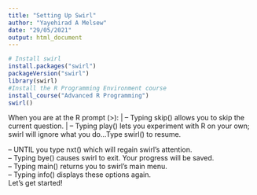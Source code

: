 ```yaml
---
title: "Setting Up Swirl"
author: "Yayehirad A Melsew"
date: "29/05/2021"
output: html_document
---
```


```r
# Install swirl
install.packages("swirl")
packageVersion("swirl")
library(swirl)
#Install the R Programming Environment course
install_course("Advanced R Programming")
swirl()
```
When you are at the R prompt (>):
| -- Typing skip() allows you to skip the current question.
| -- Typing play() lets you experiment with R on your own; swirl will ignore what you do...Type swirl() to resume.

| -- UNTIL you type nxt() which will regain swirl's attention.
| -- Typing bye() causes swirl to exit. Your progress will be saved.
| -- Typing main() returns you to swirl's main menu.
| -- Typing info() displays these options again.

| Let's get started!